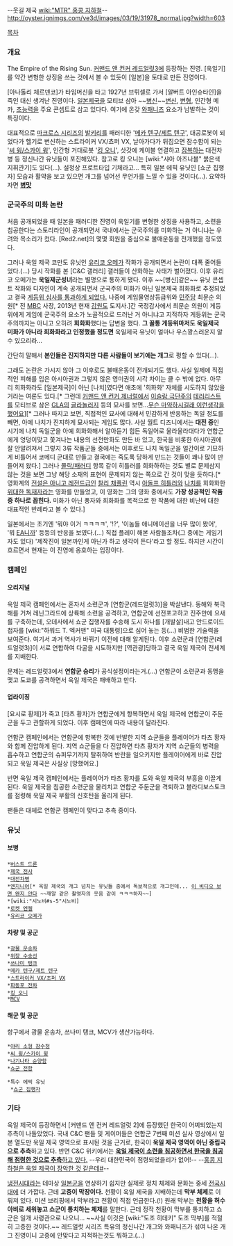 --웃길 제국 [[wiki:"MTR" 홍콩 지하철]]--
http://oyster.ignimgs.com/ve3d/images/03/19/31978_normal.jpg?width=603

[[목차]]

=== 개요 ===
The Empire of the Rising Sun. [[커맨드 앤 컨커 레드얼럿3]]에 등장하는 진영. [욱일기]를 약간 변형한 상징을 쓰는 것에서 볼 수 있듯이 [일본]을 토대로 만든 진영이다.

[아나톨리 체르덴코]가 타임머신을 타고 1927년 브뤼셀로 가서 [알버트 아인슈타인]을 죽인 대신 생겨난 진영이다. [[일본제국]]을 모티브 삼아 ~~[[병신]]~~[[변신]], [[변형]], 인간형 메카, [[초능력]]을 주요 콘셉트로 삼고 있다다. 여기에 온갖 [[와패니즈]] 요소가 남발하는 것이 특징이다.

대표적으로 [[마크로스 시리즈]]의 [[발키리]]를 패러디한 '[[메카 텐구/제트 텐구]]', 대공로봇이 되었다가 헬기로 변신하는 스트라이커 VX/쵸퍼 VX, 날아가다가 뒤집으면 잠수함이 되는 '[[씨 윙/스카이 윙]]', 인간형 거대로봇 '[[킹 오니]]', 삿갓에 케이블 연결하고 [[잠복]]하는 대전차병 등 정신나간 유닛들이 포진해있다. 참고로 킹 오니는 [wiki:"샤아 아즈나블" 붉은색 지휘관기]도 있다(…). 설정상 프로트타입 기체라고... 특히 일본 에픽 유닛인 [쇼군 집행자] 모습과 활약을 보고 있으면 개그를 넘어선 무언가를 느낄 수 있을 것이다(…). 요약하자면 '''[[병맛]]'''

=== 군국주의 미화 논란 ===
처음 공개되었을 때 일본을 패러디한 진영이 욱일기를 변형한 상징을 사용하고, 소련을 침공한다는 스토리라인이 공개되면서 국내에서는 군국주의를 미화하는 거 아니냐는 우려와 목소리가 컸다. [Red2.net]의 몇몇 회원을 중심으로 불매운동을 전개했을 정도였다. 

그러나 욱일 제국 코만도 유닛인 [[유리코 오메가]] 작화가 공개되면서 논란이 대폭 줄어들었다.(...) 당시 작화를 본 [C&C 갤러리] 갤러들이 산화하는 사태가 벌어졌다. 이후 유리코 오메가는 '''욱일제군성녀'''라는 별명으로 통하게 됐다. 이후 ~~[병신]같은~~ 유닛 콘셉트 작화와 디자인이 계속 공개되면서 군국주의 미화가 아닌 일본제국 희화화로 추정되었고 결국 [http://www.thisisgame.com/board/view.php?id=190750&category=102 게등위 심사를 통과하게 되었다.] 나중에 게임물영상등급위와 [[민주당]] 최문순 의원[* 전 [[MBC]] 사장, 2013년 현재 [[강원도]] 도지사.]간 국정감사에서 최문순 의원이 게등위에게 게임에 군국주의 요소가 노골적으로 드러난 거 아니냐고 지적하자 게등위는 군국주의까지는 아니고 오히려 '''희화화'''했다는 답변을 했다. '''그 꼴통 게등위마저도 욱일제국 미화가 아니라 희화화라고 인정했을 정도면''' 욱일제국 유닛이 얼마나 우스꽝스러운지 알 수 있으리라...

간단히 말해서 '''본인들은 진지하지만 다른 사람들이 보기에는 개그'''로 평할 수 있다(…).

그래도 논란은 가시지 않아 그 이후로도 불매운동이 전개되기도 했다. 사실 일제에 직접적인 피해를 입은 아시아권과 그렇지 않은 영미권의 시각 차이는 클 수 밖에 없다. 아무리 희화화라도 [일본제국]이 아닌 [나치]였다면 애초에 '희화화' 자체를 시도하지 않았을거라는 여론도 있다.[* 그런데 [[커맨드 앤 컨커 제너럴]]에서 [[이슬람 극단주의]] [[테러리스트]]를 모티브로 삼은 [[GLA]]의 [[글라놀러지]] 등의 묘사를 보면...[[무슨 마약하시길래 이런생각을 했어요]]][* 그러나 따지고 보면, 직접적인 묘사에 대해서 민감하게 반응하는 독일 정도를 빼면, 아예 나치가 진지하게 묘사되는 게임도 많다. 사실 월트 디즈니에서는 '''대전 중'''인 시기에 나치 독일군을 아예 희화화해서 알아듣기 힘든 독일어로 울라울라대다가 연합군에게 엉덩이맞고 쫓겨나는 내용의 선전만화도 만든 바 있고, 한국을 비롯한 아시아권에 잘 안알려져서 그렇지 3류 작품군들 중에서는 이후로도 나치 독일군을 얼간이로 기묘하게 비틀어서 코메디 군대로 만들고 결국에는 죽도록 당하게 만드는 것들이 꽤나 많이 만들어져 왔다.] 그러나 [[몰락/패러디]] 항목 같이 히틀러를 희화하하는 것도 별로 문제삼지 않는 것을 보면 그냥 해당 소재의 표현이 문제되지 않는 쪽으로 간 것이 맞을 듯하다.[* 영화계의 [[전설은 아니고 레전드급]]인 [[찰리 채플린]] 역시 [[아돌프 히틀러]]와 [[나치]]를 희화화한 [[위대한 독재자]]라는 영화를 만들었고, 이 영화는 그의 영화 중에서도 '''가장 성공적인 작품 중 하나로 꼽힌다.''' 미화가 아닌 풍자와 희화화를 목적으로 한 작품에 대한 비난에 대한 대표적인 반례라고 볼 수 있다.]

일본에서는 초기엔 '뭐야 이거 ㅋㅋㅋㅋ', '!?', '이놈들 애니메이션을 너무 많이 봤어', '뭐 [[EA]]니까' 등등의 반응을 보였다.(…) 직접 플레이 해본 사람들조차(그 중에는 게임기자도 있다) '제작진이 일본까인게 아닌가 하고 생각이 든다'라고 할 정도. 하지만 시간이 흐르면서 현재는 이 진영에 옹호하는 입장이다.

=== 캠페인 ===
==== 오리지널 ====
욱일 제국 캠페인에서는 혼자서 소련군과 [연합군(레드얼럿3)]을 박살낸다. 동해와 북극해를 거쳐 레닌그라드에 상륙해 소련을 공격하고, 연합군에 선전포고하고 진주만에 요새를 구축하는데, 오데사에서 쇼군 집행자를 수송해 도시 하나를 [개발살]내고 안드로이드 첩자를 [wiki:"하워드 T. 엑커맨" 미국 대통령]으로 심어 놓는 등(...) 비범한 기술력을 보여준다. 여기서 과거 역사가 바뀌기 이전에 대해 알게된다. 
이후 소련군과 [연합군(레드얼럿3)]이 서로 연합하여 다굴을 시도하지만 [역관광]당하고 결국 욱일 제국이 전세계를 지배한다.

문제는 레드얼럿3에서 '''연합군 승리'''가 공식설정이라는거.(...) 연합군이 소련군과 동맹을 맺고 도쿄를 공격하면서 욱일 제국은 패배하고 만다.      

==== 업라이징 ====
[요시로 황제]가 죽고 [타츠 황자]가 연합군에게 항복하면서 욱일 제국에 연합군이 주둔군을 두고 관할하게 되었다. 이후 캠페인에 따라 내용이 달라진다.

연합군 캠페인에서는 연합군에 항복한 것에 반발한 지역 쇼군들을 플레이어가 타츠 황자와 함께 진압하게 된다. 지역 쇼군들을 다 진압하면 타츠 황자가 지역 쇼군들의 병력을 흡수하고 연합군의 슈퍼무기까지 탈취하여 반란을 일으키지만 플레이어에게 바로 진압되고 욱일 제국은 사실상 [망했어요.]

반면 욱일 제국 캠페인에서는 플레이어가 타츠 황자를 도와 욱일 제국의 부흥을 이끌게 된다. 욱일 제국을 침공한 소련군을 물리치고 연합군 주둔군을 격퇴하고 블라디보스토크를 점령해 욱일 제국 부활의 신호탄을 울리게 된다.

팬들은 대체로 연합군 캠페인이 맞다고 추측 중이다. 
 
=== 유닛 ===
==== 보병 ====
 *[[버스트 드론]] 
 *[[제국 전사]]
 *[[대전차병]] 
 *[[엔지니어]][* 욱일 제국의 개그 넘치는 유닛들 중에서 독보적으로 개그인데... [https://www.youtube.com/watch?v=xKMCQSG3o4Y 이 비디오 보면 왠지 안다] ~~깨알 같은 촬영자의 웃음 같이 ㅋㅋㅋ하자~~]
 *[wiki:"시노비#s-5"시노비] 
 *[[로켓 엔젤]] 
 *[[유리코 오메가]]
==== 차량 및 공군 ====
 *[[광물 운송차]] 
 *[[위장 수송선]] 
 *[[쓰나미 탱크]] 
 *[[메카 텐구/제트 텐구]]
 *[[스트라이커 VX/초퍼 VX]] 
 *[[파동포 전차]] 
 *[[킹 오니]]
 *[[MCV]]
==== 해군 및 공군 ====
항구에서 광물 운송차, 쓰나미 탱크, MCV가 생산가능하다.
 *[[야리 소형 잠수정]] 
 *[[씨 윙/스카이 윙]]
 *[[나기나타 순양함]] 
 *[[쇼군 전함]]

 *특수 에픽 유닛 
  *[[쇼군 집행자]]

=== 기타 ===
욱일 제국이 등장하면서 [커맨드 앤 컨커 레드얼럿 2]에 등장했던 한국이 어찌되었는지 추측이 나돌았었다. 국내 C&C 팬들 및 게이머들은 연합군 7번째 미션 실사 영상에서 일본 열도만 욱일 제국 영역으로 표시된 것을 근거로, 한국이 '''욱일 제국 영역이 아닌 중립국으로 추측'''하고 있다. 반면 C&C 위키에서는 [http://cnc.wikia.com/wiki/Republic_of_Korea_%28Red_Alert%29 '''욱일 제국이 소련을 침공하면서 한국을 침공해 점령한 것으로 추측'''하고 있다.] --우리 대한민국이 점령되었을리가 없어!--   --[http://www.discoverhongkong.com/kr/plan-your-trip/practicalities/transport/getting-around/mtr.jsp 홍콩 지하철은 욱일 제국이 장악한 것 같은데][http://happydietitian.files.wordpress.com/2012/01/mtr.jpg #]-- 

[[냉전]]시대라는 테마상 [[일본군]]을 연상하기 쉽지만 실제로 정치 체제와 문화는 중세 [[전국시대]]에 더 가깝다. 근데 '''고증이 막장이다.''' 천황이 욱일 제국을 지배하는데 '''막부 체제'''로 이뤄져 있다. 미션 브리핑에서 막부라고 천황이 직접 언급한다.(!) 원래 막부는 '''천황을 허수아비로 세워놓고 쇼군이 통치하는 체제'''를 말한다. 근데 정작 천황이 막부를 통치하고 쇼군은 일개 사령관으로 나오니... ~~사실 이것은 [wiki:"도조 히데키" 도조 막부]를 적절히 고증한 것이다.~~ 레드얼럿 시리즈 특유의 정신나간 개그와 와패니즈가 섞여 나온 개그 진영이니 고증에 안맞다고 지적하는것도 뭐하고.(...) 
